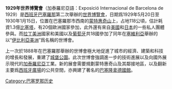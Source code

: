 {{expand|time=2016-10-19T09:18:57+00:00}}
{{unreferenced|time=2016-10-19T09:18:57+00:00}}
'''1929年世界博覽會'''（加泰羅尼亞語：Exposició Internacional de Barcelona de 1929）是[[西班牙|西班牙]][[巴塞羅那|巴塞羅那]]第二次舉辦的[[世界博覽會|世界博覽會]]，日期爲1929年5月20日至1930年1月15日，位置在巴塞羅那市西南的[[蒙特惠奇山|蒙特惠奇山]]上，占地118公頃，估計耗資1.3億[[比塞塔|比塞塔]]，有20個歐洲國家參加，此外還有來自[[美國|美國]]和[[日本|日本]]的一些私人團體參與。而[[拉丁美洲|拉丁美洲]]國家和美國以及[[葡萄牙|葡萄牙]]共18國參加了同年在[[塞維利亞|塞維利亞]]舉辦的以“[[伊比利亞美洲|伊比利亞美洲]]”爲名稱的世博會。

上一次於1888年在巴塞羅那舉辦的世博會極大地促進了城市的經濟、建築和科技的增長和發展，重建了[[城堡公园_(巴塞罗那)|城堡公園]]。此次世博會強調進一步的技術進展以及向國外展示現代的[[加泰羅尼亞|加泰羅尼亞]]工業。新的展會需要規劃蒙特惠奇山及其鄰接地區，以及翻新主要爲[[西班牙广场_(巴塞罗那)|西班牙廣場]]的公共空間，亦興建了著名的[[巴塞隆拿德國館|巴塞隆拿德國館]]。

{{國際博覽會}}
[[Category:巴塞罗那历史|Category:巴塞罗那历史]]